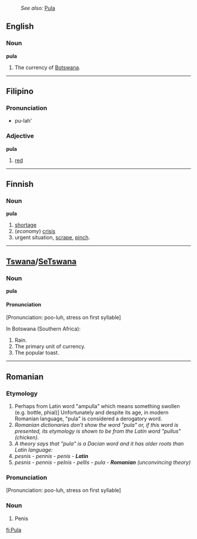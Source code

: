 :''See also:'' [[Pula]]
==English==

===Noun===
'''pula'''
# The currency of [[Botswana]].

----

==Filipino==
===Pronunciation===
* pu-lah'
===Adjective===
'''pula'''
# [[red]]

----

==Finnish==
===Noun===
'''pula'''
# [[shortage]]
# (''economy'') [[crisis]]
# urgent situation, [[scrape]], [[pinch]].

----

==[[Tswana]]/[[SeTswana]]==

===Noun===
'''pula'''
====Pronunciation====
[Pronunciation: poo-luh, stress on first syllable]

In Botswana (Southern Africa):
# Rain.
# The primary unit of currency.
# The popular toast.

----

==Romanian==

===Etymology===
#Perhaps from Latin word "ampulla" which means something swollen (e.g. bottle, phial)]  Unfortunately and despite its age, in modern Romanian language, "pula" is considered a derogatory word.
#''Romanian dictionaries don't show the word "pula" or, if this word is presented, its etymology is shown to be from the Latin word "pullus" (chicken).''
#''A theory says that "pula" is a Dacian word and it has older roots than Latin language:''
#''pesnis - pennis - penis - '''Latin'''''
#''pesnis - pennis - pelnis - pellis - pula - '''Romanian''' (unconvincing theory)''
===Pronunciation===
[Pronunciation: poo-luh, stress on first syllable]
===Noun===
# Penis

[[fi:Pula]]